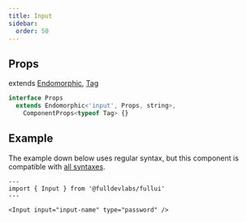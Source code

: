 ```yaml
---
title: Input
sidebar: 
  order: 50
---
```


## Props
extends [Endomorphic](/guides/components), [Tag](/components/tag)
```ts
interface Props
  extends Endomorphic<'input', Props, string>,
    ComponentProps<typeof Tag> {}
```

## Example
The example down below uses regular syntax, but this component is compatible with [all syntaxes](/guides/components#syntax).

```astro live
---
import { Input } from '@fulldevlabs/fullui'
---

<Input input="input-name" type="password" />
```